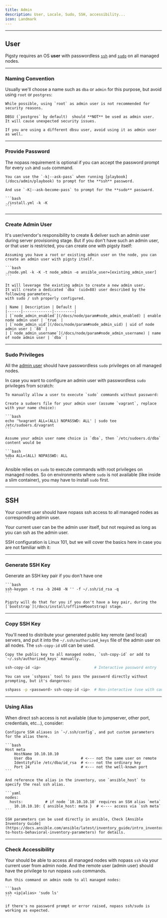 ```yaml
---
title: Admin
description: User, Locale, Sudo, SSH, accessibility...
icon: Landmark
---
```



------

## User

Pigsty requires an OS **user** with passwordless [`ssh`](#ssh) and [`sudo`](#sudo-privileges) on all managed nodes.


------

### Naming Convention

Usually we'll choose a name such as `dba` or `admin` for this purpose,
but avoid using `root` or `postgres`:

<Callout title="Avoid using root user" type="warn">

    While possible, using `root` as admin user is not recommended for security reasons.

</Callout>

<Callout title="Don't use postgres dbsu as admin user" type="error">

    DBSU (`postgres` by default)  should **NOT** be used as admin user.
    It will cause unexpected security issues.

    If you are using a different dbsu user, avoid using it as admin user as well.

</Callout>


------

### Provide Password

The nopass requirement is optional if you can accept the password prompt for every `ssh` and `sudo` command.

<Callout title="Run playbook with password prompt" type="info">

    You can use the `-k|--ask-pass` when running [playbook](/docs/admin/playbook) to prompt for the **ssh** password.

    And use `-K|--ask-become-pass` to prompt for the **sudo** password.

    ```bash
    ./install.yml -k -K
    ```
</Callout>


------

### Create Admin User

It's user/vendor's responsibility to create & deliver such an admin user during server provisioning stage.
But if you don't have such an admin user, or that user is restricted, you can create one with pigsty itself:

<Callout title="Create admin user with pigsty" type="info">

    Assuming you have a root or existing admin user on the node, you can create an admin user with pigsty itself.

    ```bash
    ./node.yml -k -K -t node_admin -e ansible_user=[existing_admin_user]
    ```

    It will leverage the existing admin to create a new admin user.
    It will create a dedicated `dba` (uid=88) user described by the following parameters,
    with sudo / ssh properly configured.

    | Name | Description | Default |
    |------|-------------|---------|
    | [`node_admin_enabled`](/docs/node/param#node_admin_enabled) | enable node admin user | `true` |
    | [`node_admin_uid`](/docs/node/param#node_admin_uid) | uid of node admin user | `88` |
    | [`node_admin_username`](/docs/node/param#node_admin_username) | name of node admin user | `dba` |


</Callout>


------

### Sudo Privileges

All the [admin user](#user) should have passwordless `sudo` privileges on all managed nodes.

In case you want to configure an admin user with passwordless `sudo` privileges from scratch:

<Callout title="Allow sudo without password" type="info">

    To manually allow a user to execute `sudo` commands without password:

    Create a sudoers file for your admin user (assume `vagrant`, replace with your name choice):

    ```bash
    echo '%vagrant ALL=(ALL) NOPASSWD: ALL' | sudo tee /etc/sudoers.d/vagrant
    ```

    Assume your admin user name choice is `dba`, then `/etc/sudoers.d/dba` content would be

    ```bash
    %dba ALL=(ALL) NOPASSWD: ALL
    ```

</Callout>

Ansible relies on `sudo` to execute commands with root privileges on managed nodes.
So on environments where `sudo` is not available (like inside a slim container), you may have to install `sudo` first.





------

## SSH

Your current user should have nopass ssh access to all managed nodes as corresponding admin user.

Your current user can be the admin user itself, but not required as long as you can ssh as the admin user.

SSH configuration is Linux 101, but we will cover the basics here in case you are not familiar with it:


------

### Generate SSH Key

Generate an SSH key pair if you don't have one

<Callout title="Generate SSH Key" type="info">

    ```bash
    ssh-keygen -t rsa -b 2048 -N '' -f ~/.ssh/id_rsa -q
    ```

    Pigsty will do that for you if you don't have a key pair, during the [`bootstrap`](/docs/install/offline#bootstrap) stage.

</Callout>

------

### Copy SSH Key

You'll need to distribute your generated public key remote (and local) servers, and put
it into the `~/.ssh/authorized_keys` file of the admin user on all nodes.
The `ssh-copy-id` util can be used.


<Callout title="Distribute your ssh key to other nodes" type="info">

    Copy the public key to all managed nodes, `ssh-copy-id` or add to `~/.ssh/authorized_keys` manually.

```bash
ssh-copy-id <ip>                        # Interactive password entry
```

    You can use `sshpass` tool to pass the password directly without prompting, but it's dangerous:

```bash
sshpass -p <password> ssh-copy-id <ip>  # Non-interactive (use with caution)
```

</Callout>


------

### Using Alias

When direct ssh access is not available (due to jumpserver, other port, credentials, etc...), consider:

<Callout title="Using SSH aliases" type="info">

    Configure SSH aliases in `~/.ssh/config`, and put custom parameters for the alias there.

    ```bash
    Host meta
        HostName 10.10.10.10
        User dba                      # <--- not the same user on remote
        IdentityFile /etc/dba/id_rsa  # <--- not the ordinary key
        Port 24                       # <--- not the well-known port
    ```

    And reference the alias in the inventory, use `ansible_host` to specify the real ssh alias.

    ```yaml
    nodes:
      hosts:          # if node `10.10.10.10` requires an SSH alias `meta`
        10.10.10.10: { ansible_host: meta }  # <---- access via `ssh meta`
    ```

    SSH parameters can be used directly in ansible, Check [Ansible Inventory Guide](https://docs.ansible.com/ansible/latest/inventory_guide/intro_inventory.html#connecting-to-hosts-behavioral-inventory-parameters) for details.

</Callout>


------

### Check Accessibility

Your should be able to access all managed nodes with nopass `ssh` via your current user from admin node.
And the remote user (admin user) should have the privilege to run nopass `sudo` commands.

<Callout title="Verify nopass ssh sudo is working" type="info">

    Run this command on admin node to all managed nodes:

    ```bash
    ssh <ip|alias> 'sudo ls'
    ```

    if there's no password prompt or error raised, nopass ssh/sudo is working as expected.

</Callout>


